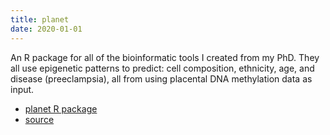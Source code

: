 ```yaml
---
title: planet
date: 2020-01-01
---
```


An R package for all of the bioinformatic tools I created from my PhD. They all use epigenetic patterns to predict: cell composition, ethnicity, age, and disease (preeclampsia), all from using placental DNA methylation data as input. 

- [planet R package](https://victoryuan.com/planet/)
- [source](https://github.com/wvictor14/planet)